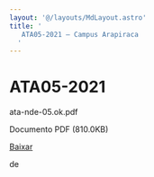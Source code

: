 ```yaml
---
layout: '@/layouts/MdLayout.astro'
title: '
   ATA05-2021 — Campus Arapiraca
  '
---
```






ATA05-2021
==========














 ata-nde-05.ok.pdf
   

 Documento PDF
 (810.0KB)
 

<a class="btn btn-secondary download" href="https://arapiraca.ufal.br/graduacao/ciencia-da-computacao/documentos/atas-do-colegiado-e-nde/nde/ata-nde-05-ok.pdf/%40%40download/file/ata-nde-05.ok.pdf">
 Baixar
</a>




























 de
 


















